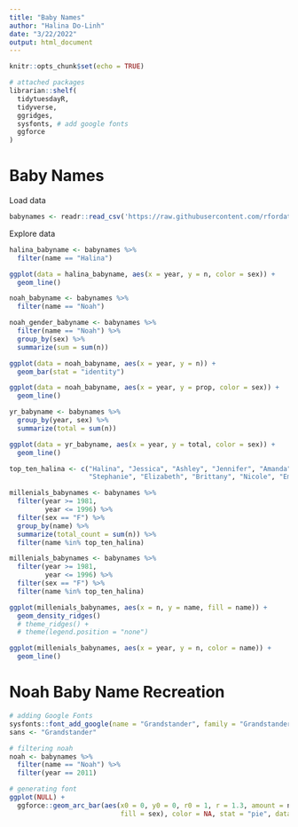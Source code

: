 ```yaml
---
title: "Baby Names"
author: "Halina Do-Linh"
date: "3/22/2022"
output: html_document
---
```


```r
knitr::opts_chunk$set(echo = TRUE)

# attached packages
librarian::shelf(
  tidytuesdayR,
  tidyverse,
  ggridges,
  sysfonts, # add google fonts
  ggforce
)
```

# Baby Names

Load data
```r
babynames <- readr::read_csv('https://raw.githubusercontent.com/rfordatascience/tidytuesday/master/data/2022/2022-03-22/babynames.csv')
```

Explore data
```r
halina_babyname <- babynames %>% 
  filter(name == "Halina")
```

```r
ggplot(data = halina_babyname, aes(x = year, y = n, color = sex)) +
  geom_line()
```

```r
noah_babyname <- babynames %>% 
  filter(name == "Noah")
```

```r
noah_gender_babyname <- babynames %>% 
  filter(name == "Noah") %>% 
  group_by(sex) %>% 
  summarize(sum = sum(n))
```


```r
ggplot(data = noah_babyname, aes(x = year, y = n)) +
  geom_bar(stat = "identity")
```

```r
ggplot(data = noah_babyname, aes(x = year, y = prop, color = sex)) +
  geom_line()
```

```r
yr_babyname <- babynames %>% 
  group_by(year, sex) %>% 
  summarize(total = sum(n))
```


```r
ggplot(data = yr_babyname, aes(x = year, y = total, color = sex)) +
  geom_line()
```


```r
top_ten_halina <- c("Halina", "Jessica", "Ashley", "Jennifer", "Amanda", "Sarah",
                    "Stephanie", "Elizabeth", "Brittany", "Nicole", "Emily")
```

```r
millenials_babynames <- babynames %>% 
  filter(year >= 1981,
         year <= 1996) %>% 
  filter(sex == "F") %>% 
  group_by(name) %>% 
  summarize(total_count = sum(n)) %>% 
  filter(name %in% top_ten_halina)
```


```r
millenials_babynames <- babynames %>%
  filter(year >= 1981,
         year <= 1996) %>% 
  filter(sex == "F") %>% 
  filter(name %in% top_ten_halina)
```


```r
ggplot(millenials_babynames, aes(x = n, y = name, fill = name)) +
  geom_density_ridges()
  # theme_ridges() + 
  # theme(legend.position = "none")
```

```r
ggplot(millenials_babynames, aes(x = year, y = n, color = name)) +
  geom_line()
```

# Noah Baby Name Recreation

```r
# adding Google Fonts
sysfonts::font_add_google(name = "Grandstander", family = "Grandstander")
sans <- "Grandstander"

# filtering noah 
noah <- babynames %>% 
  filter(name == "Noah") %>% 
  filter(year == 2011)

# generating font
ggplot(NULL) +
  ggforce::geom_arc_bar(aes(x0 = 0, y0 = 0, r0 = 1, r = 1.3, amount = n,
                            fill = sex), color = NA, stat = "pie", data = noah)
```


